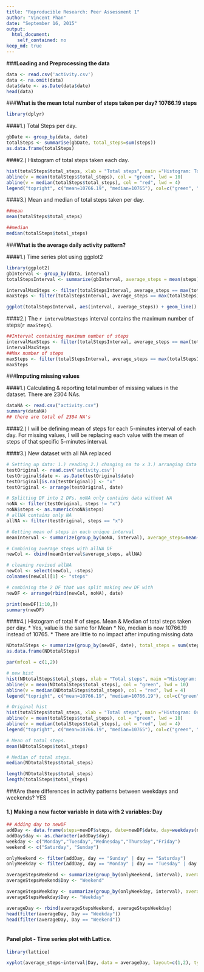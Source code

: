 ```yaml
---
title: "Reproducible Research: Peer Assessment 1"
author: "Vincent Phan"
date: "September 16, 2015"
output: 
  html_document: 
    self_contained: no
keep_md: true
---
```




###**Loading and Preprocessing the data**
```r
data <- read.csv('activity.csv')
data <- na.omit(data)
data$date <- as.Date(data$date)
head(data)

```


###**What is the mean total number of steps taken per day? 10766.19 steps**

```r
library(dplyr)
```

####1.) Total Steps per day.
```r
gbDate <- group_by(data, date)
totalSteps <- summarise(gbDate, total_steps=sum(steps))
as.data.frame(totalSteps)
```

####2.) Histogram of total steps taken each day.
```r
hist(totalSteps$total_steps, xlab = "Total steps", main ="Histogram: Total Steps")
abline(v = mean(totalSteps$total_steps), col = "green", lwd = 10)
abline(v = median(totalSteps$total_steps), col = "red", lwd = 4)
legend("topright", c("mean=10766.19", "median=10765"), col=c("green", "red"), lty =c(1,1), lwd=2)

```


####3.) Mean and median of total steps taken per day.
```r
##mean
mean(totalSteps$total_steps)

##median
median(totalSteps$total_steps)
```


###**What is the average daily activity pattern?**

####1.) Time series plot using ggplot2
```r
library(ggplot2)
gbInterval <- group_by(data, interval)
totalStepsInterval <- summarize(gbInterval, average_steps = mean(steps))

intervalMaxSteps <- filter(totalStepsInterval, average_steps == max(totalStepsInterval$average_steps))$interval
maxSteps <- filter(totalStepsInterval, average_steps == max(totalStepsInterval$average_steps))$average_steps

ggplot(totalStepsInterval, aes(interval, average_steps)) + geom_line() + geom_vline(xintercept=intervalMaxSteps, color="blue") + annotate("text", x = 1230, y = 206.1698, label = "V line = 5 Min interval MAX steps", color = "blue", size = 3) + ylab("Average Steps") + xlab("Time Intervals") + labs(title ="Time Series Plot(ggplot2)")

```

####2.) The `r intervalMaxSteps` interval contains the maximum number of steps(`r maxSteps`).

```r
##Interval containing maximum number of steps
intervalMaxSteps <- filter(totalStepsInterval, average_steps == max(totalStepsInterval$average_steps))$interval
intervalMaxSteps
##Max number of steps
maxSteps <- filter(totalStepsInterval, average_steps == max(totalStepsInterval$average_steps))$average_steps
maxSteps
```

###**Imputing missing values**

####1.) Calculating & reporting total number of missing values in the dataset. There are 2304 NAs.
```r
dataNA <- read.csv("activity.csv")
summary(dataNA)
## there are total of 2304 NA's
```

####2.) I will be defining mean of steps for each 5-minutes interval of each day. For missing values, I will be replacing each value with the mean of steps of that specific 5-minutes interval.


####3.) New dataset with all NA replaced

```r
# Setting up data: 1.) reading 2.) changing na to x 3.) arranging data by date
testOriginal <- read.csv('activity.csv')
testOriginal$date <- as.Date(testOriginal$date)
testOriginal[is.na(testOriginal)] <- "x"
testOriginal <- arrange(testOriginal, date)

# Splitting DF into 2 DFs. noNA only contains data without NA
noNA <- filter(testOriginal, steps != "x")
noNA$steps <- as.numeric(noNA$steps)
# allNA contains only NA
allNA <- filter(testOriginal, steps == "x")

# Getting mean of steps in each unique interval
meanInterval <- summarize(group_by(noNA, interval), average_steps=mean(steps))

# Combining average steps with allNA DF
newCol <- cbind(meanInterval$average_steps, allNA)

# cleaning revised allNA 
newCol <- select(newCol, -steps)
colnames(newCol)[1] <- "steps"

# combining the 2 DF that was split making new DF with 
newDF <- arrange(rbind(newCol, noNA), date)

```


```r
print(newDF[1:10,])
summary(newDF)
```

####4.) Histogram of total # of steps. Mean & Median of total steps taken per day. 
* Yes, value is the same for Mean
* No, median is now 10766.19 instead of 10765.
* There are little to no impact after imputing missing data

```r
NDtotalSteps <- summarize(group_by(newDF, date), total_steps = sum(steps))
as.data.frame(NDtotalSteps)

par(mfcol = c(1,2))

# new hist
hist(NDtotalSteps$total_steps, xlab = "Total steps", main ="Histogram: NEW Total Steps")
abline(v = mean(NDtotalSteps$total_steps), col = "green", lwd = 10)
abline(v = median(NDtotalSteps$total_steps), col = "red", lwd = 4)
legend("topright", c("mean=10766.19", "median=10766.19"), col=c("green", "red"), lty =c(1,1), lwd=2, cex=.6)

# Original hist
hist(totalSteps$total_steps, xlab = "Total steps", main ="Histogram: Origina Total Steps")
abline(v = mean(totalSteps$total_steps), col = "green", lwd = 10)
abline(v = median(totalSteps$total_steps), col = "red", lwd = 4)
legend("topright", c("mean=10766.19", "median=10765"), col=c("green", "red"), lty =c(1,1), lwd=2, cex = .60)

# Mean of total steps.
mean(NDtotalSteps$total_steps)

# Median of total steps.
median(NDtotalSteps$total_steps)
```

```r
length(NDtotalSteps$total_steps)
length(totalSteps$total_steps)
```


###Are there differences in activity patterns between weekdays and weekends? YES

#### 1.) Making a new factor variable in data with 2 variables: Day
```r
## Adding day to newDF
addDay <- data.frame(steps=newDF$steps, date=newDF$date, day=weekdays(newDF$date), interval=newDF$interval)
addDay$day <- as.character(addDay$day)
weekday <- c("Monday","Tuesday","Wednesday","Thursday","Friday")
weekend <- c("Saturday", "Sunday")

onlyWeekend <- filter(addDay, day == "Sunday" | day == "Saturday")
onlyWeekday <- filter(addDay, day == "Monday" | day == "Tuesday" | day == "Wednesday" | day =="Thursday"|day =="Friday")

averageStepsWeekend <- summarize(group_by(onlyWeekend, interval), average_steps=mean(steps))
averageStepsWeekend$Day <- "Weekend"

averageStepsWeekday <- summarize(group_by(onlyWeekday, interval), average_steps=mean(steps))
averageStepsWeekday$Day <- "Weekday"

averageDay <- rbind(averageStepsWeekend, averageStepsWeekday)
head(filter(averageDay, Day == "Weekday"))
head(filter(averageDay, Day == "Weekend"))
     
```

#### Panel plot - Time series plot with Lattice.
```r
library(lattice)

xyplot(average_steps~interval|Day, data = averageDay, layout=c(1,2), type="l", ylab="Number of steps", xlab="Interval")
```